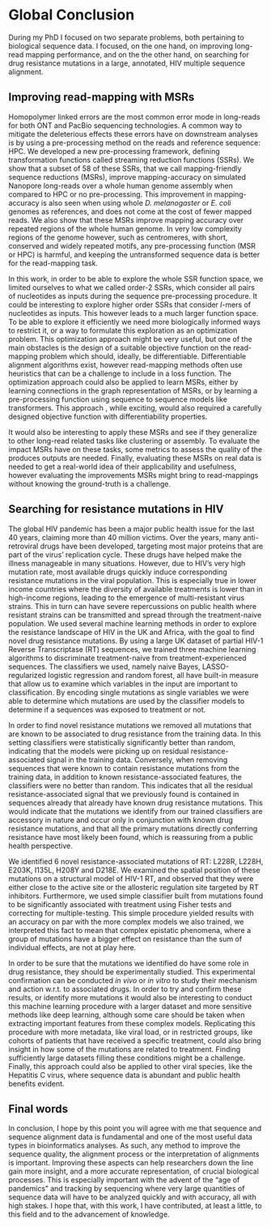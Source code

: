 \pagestyle{empty}

# Global Conclusion {.unnumbered}

During my PhD I focused on two separate problems, both pertaining to biological sequence data. I focused, on the one hand, on improving long-read mapping performance, and on the the other hand, on searching for drug resistance mutations in a large, annotated, HIV multiple sequence alignment.

## Improving read-mapping with MSRs {.unnumbered}

Homopolymer linked errors are the most common error mode in long-reads for both ONT and PacBio sequencing technologies. A common way to mitigate the deleterious effects these errors have on downstream analyses is by using a pre-processing method on the reads and reference sequence: HPC. We developed a new pre-processing framework, defining transformation functions called streaming reduction functions (SSRs). We show that a subset of 58 of these SSRs, that we call mapping-friendly sequence reductions (MSRs), improve mapping-accuracy on simulated Nanopore long-reads over a whole human genome assembly when compared to HPC or no pre-processing. This improvement in mapping-accuracy is also seen when using whole *D. melanogaster* or *E. coli* genomes as references, and does not come at the cost of fewer mapped reads. We also show that these MSRs improve mapping accuracy over repeated regions of the whole human genome. In very low complexity regions of the genome however, such as centromeres, with short, conserved and widely repeated motifs, any pre-processing function (MSR or HPC) is harmful, and keeping the untransformed sequence data is better for the read-mapping task.

In this work, in order to be able to explore the whole SSR function space, we limited ourselves to what we called order-2 SSRs, which consider all pairs of nucleotides as inputs during the sequence pre-processing procedure. It could be interesting to explore higher order SSRs that consider $l$-mers of nucleotides as inputs. This however leads to a much larger function space. To be able to explore it efficiently we need more biologically informed ways to restrict it, or a way to formulate this exploration as an optimization problem. This optimization approach might be very useful, but one of the main obstacles is the design of a suitable objective function on the read-mapping problem which should, ideally, be differentiable. Differentiable alignment algorithms exist, however read-mapping methods often use heuristics that can be a challenge to include in a loss function. The optimization approach could also be applied to learn MSRs, either by learning connections in the graph representation of MSRs, or by learning a pre-processing function using sequence to sequence models like transformers. This approach , while exciting, would also required a carefully designed objective function with differentiability properties.

It would also be interesting to apply these MSRs and see if they generalize to other long-read related tasks like clustering or assembly. To evaluate the impact MSRs have on these tasks, some metrics to assess the quality of the produces outputs are needed. Finally, evaluating these MSRs on real data is needed to get a real-world idea of their applicability and usefulness, however evaluating the improvements MSRs might bring to read-mappings without knowing the ground-truth is a challenge.

## Searching for resistance mutations in HIV {.unnumbered}

The global HIV pandemic has been a major public health issue for the last 40 years, claiming more than 40 million victims. Over the years, many anti-retroviral drugs have been developed, targeting most major proteins that are part of the virus' replication cycle. These drugs have helped make the illness manageable in many situations. However, due to HIV's very high mutation rate, most available drugs quickly induce corresponding resistance mutations in the viral population. This is especially true in lower income countries where the diversity of available treatments is lower than in high-income regions, leading to the emergence of multi-resistant virus strains. This in turn can have severe repercussions on public health where resistant strains can be transmitted and spread through the treatment-naive population. We used several machine learning methods in order to explore the resistance landscape of HIV in the UK and Africa, with the goal to find novel drug resistance mutations. By using a large UK dataset of partial HIV-1 Reverse Transcriptase (RT) sequences, we trained three machine learning algorithms to discriminate treatment-naive from treatment-experienced sequences. The classifiers we used, namely naive Bayes, LASSO-regularized logistic regression and random forest, all have built-in measure that allow us to examine which variables in the input are important to classification. By encoding single mutations as single variables we were able to determine which mutations are used by the classifier models to determine if a sequences was exposed to treatment or not.

In order to find novel resistance mutations we removed all mutations that are known to be associated to drug resistance from the training data. In this setting classifiers were statistically significantly better than random, indicating that the models were picking up on residual resistance-associated signal in the training data. Conversely, when removing sequences that were known to contain resistance mutations from the training data, in addition to known resistance-associated features, the classifiers were no better than random. This indicates that all the residual resistance-associated signal that we previously found is contained in sequences already that already have known drug resistance mutations. This would indicate that the mutations we identify from our trained classifiers are accessory in nature and occur only in conjunction with known drug resistance mutations, and that all the primary mutations directly conferring resistance have most likely been found, which is reassuring from a public health perspective.

We identified 6 novel resistance-associated mutations of RT: L228R, L228H, E203K, I135L, H208Y and D218E. We examined the spatial position of these mutations on a structural model of HIV-1 RT, and observed that they were either close to the active site or the allosteric regulation site targeted by RT inhibitors. Furthermore, we used simple classifier built from mutations found to be significantly associated with treatment using Fisher tests and correcting for multiple-testing. This simple procedure yielded results with an accuracy on par with the more complex models we also trained, we interpreted this fact to mean that complex epistatic phenomena, where a group of mutations have a bigger effect on resistance than the sum of individual effects, are not at play here.

In order to be sure that the mutations we identified do have some role in drug resistance, they should be experimentally studied. This experimental confirmation can be conducted *in vivo* or *in vitro* to study their mechanism and action w.r.t. to associated drugs. In order to try and confirm these results, or identify more mutations it would also be interesting to conduct this machine learning procedure with a larger dataset and more sensitive methods like deep learning, although some care should be taken when extracting important features from these complex models. Replicating this procedure with more metadata, like viral load, or in restricted groups, like cohorts of patients that have received a specific treatment, could also bring insight in how some of the mutations are related to treatment. Finding sufficiently large datasets filling these conditions might be a challenge. Finally, this approach could also be applied to other viral species, like the Hepatitis C virus, where sequence data is abundant and public health benefits evident.

## Final words {.unnumbered}

In conclusion, I hope by this point you will agree with me that sequence and sequence alignment data is fundamental and one of the most useful data types in bioinformatics analyses. As such, any method to improve the sequence quality, the alignment process or the interpretation of alignments is important. Improving these aspects can help researchers down the line gain more insight, and a more accurate representation, of crucial biological processes. This is especially important with the advent of the "age of pandemics" and tracking by sequencing where very large quantities of sequence data will have to be analyzed quickly and with accuracy, all with high stakes. I hope that, with this work, I have contributed, at least a little, to this field and to the advancement of knowledge.

\cleardoubleevenpage
